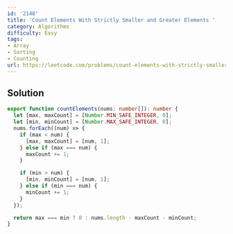 ```yaml
---
id: '2148'
title: 'Count Elements With Strictly Smaller and Greater Elements '
category: Algorithms
difficulty: Easy
tags:
- Array
- Sorting
- Counting
url: https://leetcode.com/problems/count-elements-with-strictly-smaller-and-greater-elements
---
```


## Solution

```typescript filename="solution.ts" copy
export function countElements(nums: number[]): number {
  let [max, maxCount] = [Number.MIN_SAFE_INTEGER, 0];
  let [min, minCount] = [Number.MAX_SAFE_INTEGER, 0];
  nums.forEach((num) => {
    if (max < num) {
      [max, maxCount] = [num, 1];
    } else if (max === num) {
      maxCount += 1;
    }

    if (min > num) {
      [min, minCount] = [num, 1];
    } else if (min === num) {
      minCount += 1;
    }
  });

  return max === min ? 0 : nums.length - maxCount - minCount;
}
```


